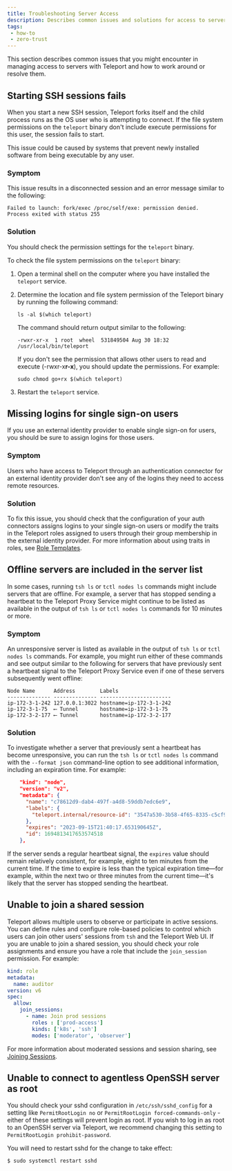 ```yaml
---
title: Troubleshooting Server Access
description: Describes common issues and solutions for access to servers.
tags:
 - how-to
 - zero-trust
---
```


This section describes common issues that you might encounter in managing access to servers
with Teleport and how to work around or resolve them.

## Starting SSH sessions fails

When you start a new SSH session, Teleport forks itself and the child process
runs as the OS user who is attempting to connect. If the file system permissions
on the `teleport` binary don't include execute permissions for this user, the
session fails to start.

This issue could be caused by systems that prevent newly installed software from
being executable by any user.

### Symptom

This issue results in a disconnected session and an error message similar to the following:

```text
Failed to launch: fork/exec /proc/self/exe: permission denied.
Process exited with status 255
```

### Solution

You should check the permission settings for the `teleport` binary.

To check the file system permissions on the `teleport` binary:

1. Open a terminal shell on the computer where you have installed the `teleport` service.

1. Determine the location and file system permission of the Teleport binary by running the following command:

   ```code
   ls -al $(which teleport)
   ```

   The command should return output similar to the following:

   ```text
   -rwxr-xr-x  1 root  wheel  531849504 Aug 30 18:32 /usr/local/bin/teleport
   ```

   If you don't see the permission that allows other users to read and execute (-rwxr-x**r-x**),
   you should update the permissions. For example:

   ```code
   sudo chmod go+rx $(which teleport)
   ```

1. Restart the `teleport` service.

## Missing logins for single sign-on users

If you use an external identity provider to enable single sign-on for users, you should be sure
to assign logins for those users.

### Symptom

Users who have access to Teleport through an authentication connector for an external identity
provider don't see any of the logins they need to access remote resources.

### Solution

To fix this issue, you should check that the configuration of your auth connectors assigns logins to
your single sign-on users or modify the traits in the Teleport roles assigned to users through their
group membership in the external identity provider.
For more information about using traits in roles, see [Role Templates](../../zero-trust-access/rbac-get-started/role-templates.mdx).

## Offline servers are included in the server list

In some cases,  running `tsh ls` or `tctl nodes ls` commands might include servers that are offline.
For example, a server that has stopped sending a heartbeat to the Teleport Proxy Service
might continue to be listed as available in the output of `tsh ls` or `tctl nodes ls` commands for
10 minutes or more.

### Symptom

An unresponsive server is listed as available in the output of `tsh ls` or `tctl nodes ls` commands.
For example, you might run either of these commands and see output similar to the following for
servers that have previously sent a heartbeat signal to the Teleport Proxy Service even if
one of these servers subsequently went offline:

```
Node Name      Address        Labels
-------------- -------------- -----------------------
ip-172-3-1-242 127.0.0.1:3022 hostname=ip-172-3-1-242
ip-172-3-1-75  ⟵ Tunnel       hostname=ip-172-3-1-75
ip-172-3-2-177 ⟵ Tunnel       hostname=ip-172-3-2-177
```

### Solution

To investigate whether a server that previously sent a heartbeat has become unresponsive, you can run the
`tsh ls` or `tctl nodes ls` command with the `--format json` command-line option to see additional
information, including an expiration time. For example:

```json
    "kind": "node",
    "version": "v2",
    "metadata": {
      "name": "c78612d9-dab4-497f-a4d8-59ddb7edc6e9",
      "labels": {
        "teleport.internal/resource-id": "3547a530-3b58-4f65-8335-c5cf99c7b374"
      },
      "expires": "2023-09-15T21:40:17.653190645Z",
      "id": 1694813417653574518
    },
```

If the server sends a regular heartbeat signal, the `expires` value should remain relatively consistent,
for example, eight to ten minutes from the current time. If the time to expire is less than the typical
expiration time—for example, within the next two or three minutes from the current time—it's likely that
the server has stopped sending the heartbeat.

## Unable to join a shared session

Teleport allows multiple users to observe or participate in active sessions. You can define rules and
configure role-based policies to control which users can join other users' sessions from `tsh` and the
Teleport Web UI. If you are unable to join a shared session, you should check your role assignments
and ensure you have a role that include the `join_session` permission.
For example:

```yaml
kind: role
metadata:
  name: auditor
version: v6
spec:
  allow:
    join_sessions:
      - name: Join prod sessions
        roles : ['prod-access']
        kinds: ['k8s', 'ssh']
        modes: ['moderator', 'observer']
```

For more information about moderated sessions and session sharing, see
[Joining Sessions](../../zero-trust-access/authentication/joining-sessions.mdx).

## Unable to connect to agentless OpenSSH server as root

You should check your sshd configuration in `/etc/ssh/sshd_config` for a setting like
`PermitRootLogin no` or `PermitRootLogin forced-commands-only` - either of these
settings will prevent login as root.
If you wish to log in as root to an OpenSSH server via Teleport, we recommend
changing this setting to `PermitRootLogin prohibit-password`.

You will need to restart sshd for the change to take effect:
```code
$ sudo systemctl restart sshd
```
